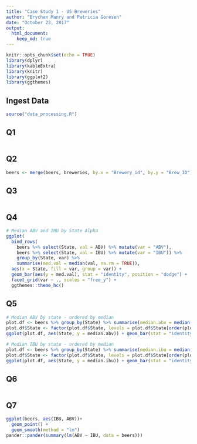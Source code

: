 ```yaml
---
title: "Case Study 1 - US Breweries"
author: "Brychan Manry and Patricia Goresen"
date: "October 23, 2017"
output: 
  html_document:
    keep_md: true
---
```


```r
knitr::opts_chunk$set(echo = TRUE)
library(dplyr)
library(kableExtra)
library(knitr)
library(ggplot2)
library(ggthemes)
```

## Ingest Data
```r
source("data_processing.R")
```

## Q1
```r

```

## Q2
```r
beers <- merge(beers, breweries, by.x = "Brewery_id", by.y = "Brew_ID")

```

## Q3
```r

```

## Q4
```r
# Median ABV and IBU by State Alpha
ggplot(
  bind_rows(
    beers %>% select(State, val = ABV) %>% mutate(var = "ABV"),
    beers %>% select(State, val = IBU) %>% mutate(var = "IBU")) %>%
    group_by(State, var) %>%
    summarise(med.val = median(val, na.rm = TRUE)),
  aes(x = State, fill = var, group = var)) +
  geom_bar(aes(y = med.val), stat = "identity", position = "dodge") +
  facet_grid(var ~ ., scales = "free_y") +
  ggthemes::theme_hc() 
```

## Q5
```r
# Median ABV by state - ordered by median
plot.df <- beers %>% group_by(State) %>% summarise(median.abv = median(ABV, na.rm = TRUE)) %>% ungroup()
plot.df$State <- factor(plot.df$State, levels = plot.df$State[order(plot.df$median.abv, decreasing = TRUE)])
ggplot(plot.df, aes(State, y = median.abv)) + geom_bar(stat = "identity")

# Median IBU by state - ordered by median
plot.df <- beers %>% group_by(State) %>% summarise(median.ibu = median(IBU, na.rm = TRUE))
plot.df$State <- factor(plot.df$State, levels = plot.df$State[order(plot.df$median.ibu, decreasing = TRUE)])
ggplot(plot.df, aes(State, y = median.ibu)) + geom_bar(stat = "identity")
```

## Q6
```r

```

## Q7
```r
ggplot(beers, aes(IBU, ABV))+
  geom_point() +
  geom_smooth(method = "lm")
pander::pander(summary(lm(ABV ~ IBU, data = beers)))
```











